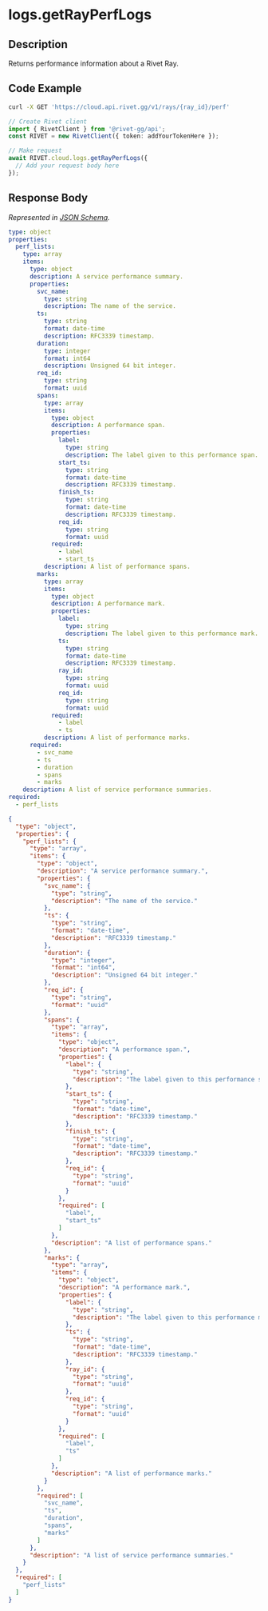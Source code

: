 
# logs.getRayPerfLogs

## Description

Returns performance information about a Rivet Ray.


## Code Example

<CodeGroup title='Request' tag='GET' label='https://cloud.api.rivet.gg/v1/rays/{ray_id}/perf'>

```bash {{ title: 'cURL' }}
curl -X GET 'https://cloud.api.rivet.gg/v1/rays/{ray_id}/perf'
```

```ts
// Create Rivet client
import { RivetClient } from '@rivet-gg/api';
const RIVET = new RivetClient({ token: addYourTokenHere });

// Make request
await RIVET.cloud.logs.getRayPerfLogs({
  // Add your request body here
});
```

</CodeGroup>


## Response Body

_Represented in [JSON Schema](https://json-schema.org/)._

<CodeGroup title='Response'>

```yaml
type: object
properties:
  perf_lists:
    type: array
    items:
      type: object
      description: A service performance summary.
      properties:
        svc_name:
          type: string
          description: The name of the service.
        ts:
          type: string
          format: date-time
          description: RFC3339 timestamp.
        duration:
          type: integer
          format: int64
          description: Unsigned 64 bit integer.
        req_id:
          type: string
          format: uuid
        spans:
          type: array
          items:
            type: object
            description: A performance span.
            properties:
              label:
                type: string
                description: The label given to this performance span.
              start_ts:
                type: string
                format: date-time
                description: RFC3339 timestamp.
              finish_ts:
                type: string
                format: date-time
                description: RFC3339 timestamp.
              req_id:
                type: string
                format: uuid
            required:
              - label
              - start_ts
          description: A list of performance spans.
        marks:
          type: array
          items:
            type: object
            description: A performance mark.
            properties:
              label:
                type: string
                description: The label given to this performance mark.
              ts:
                type: string
                format: date-time
                description: RFC3339 timestamp.
              ray_id:
                type: string
                format: uuid
              req_id:
                type: string
                format: uuid
            required:
              - label
              - ts
          description: A list of performance marks.
      required:
        - svc_name
        - ts
        - duration
        - spans
        - marks
    description: A list of service performance summaries.
required:
  - perf_lists

```

```json
{
  "type": "object",
  "properties": {
    "perf_lists": {
      "type": "array",
      "items": {
        "type": "object",
        "description": "A service performance summary.",
        "properties": {
          "svc_name": {
            "type": "string",
            "description": "The name of the service."
          },
          "ts": {
            "type": "string",
            "format": "date-time",
            "description": "RFC3339 timestamp."
          },
          "duration": {
            "type": "integer",
            "format": "int64",
            "description": "Unsigned 64 bit integer."
          },
          "req_id": {
            "type": "string",
            "format": "uuid"
          },
          "spans": {
            "type": "array",
            "items": {
              "type": "object",
              "description": "A performance span.",
              "properties": {
                "label": {
                  "type": "string",
                  "description": "The label given to this performance span."
                },
                "start_ts": {
                  "type": "string",
                  "format": "date-time",
                  "description": "RFC3339 timestamp."
                },
                "finish_ts": {
                  "type": "string",
                  "format": "date-time",
                  "description": "RFC3339 timestamp."
                },
                "req_id": {
                  "type": "string",
                  "format": "uuid"
                }
              },
              "required": [
                "label",
                "start_ts"
              ]
            },
            "description": "A list of performance spans."
          },
          "marks": {
            "type": "array",
            "items": {
              "type": "object",
              "description": "A performance mark.",
              "properties": {
                "label": {
                  "type": "string",
                  "description": "The label given to this performance mark."
                },
                "ts": {
                  "type": "string",
                  "format": "date-time",
                  "description": "RFC3339 timestamp."
                },
                "ray_id": {
                  "type": "string",
                  "format": "uuid"
                },
                "req_id": {
                  "type": "string",
                  "format": "uuid"
                }
              },
              "required": [
                "label",
                "ts"
              ]
            },
            "description": "A list of performance marks."
          }
        },
        "required": [
          "svc_name",
          "ts",
          "duration",
          "spans",
          "marks"
        ]
      },
      "description": "A list of service performance summaries."
    }
  },
  "required": [
    "perf_lists"
  ]
}
```

</CodeGroup>

